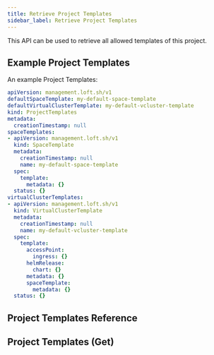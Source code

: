 ```yaml
---
title: Retrieve Project Templates
sidebar_label: Retrieve Project Templates
---
```


This API can be used to retrieve all allowed templates of this project.

## Example Project Templates

An example Project Templates:
```yaml
apiVersion: management.loft.sh/v1
defaultSpaceTemplate: my-default-space-template
defaultVirtualClusterTemplate: my-default-vcluster-template
kind: ProjectTemplates
metadata:
  creationTimestamp: null
spaceTemplates:
- apiVersion: management.loft.sh/v1
  kind: SpaceTemplate
  metadata:
    creationTimestamp: null
    name: my-default-space-template
  spec:
    template:
      metadata: {}
  status: {}
virtualClusterTemplates:
- apiVersion: management.loft.sh/v1
  kind: VirtualClusterTemplate
  metadata:
    creationTimestamp: null
    name: my-default-vcluster-template
  spec:
    template:
      accessPoint:
        ingress: {}
      helmRelease:
        chart: {}
      metadata: {}
      spaceTemplate:
        metadata: {}
  status: {}

```

## Project Templates Reference

<Reference />

## Project Templates (Get)

<SubResourceGet />


